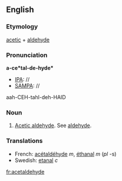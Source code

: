 ==English==
===Etymology===
[[acetic]] + [[aldehyde]]
===Pronunciation===
'''a-ce*tal-de-hyde*'''
*[[IPA]]: //
*[[SAMPA]]: //
aah-CEH-tahl-deh-HAID
===Noun===
#[[Acetic aldehyde]]. See [[aldehyde]].
===Translations===
*French: [[acétaldéhyde]] ''m'', [[éthanal]] ''m'' (''pl'' -s)
*Swedish: [[etanal]] ''c''

[[fr:acetaldehyde]]